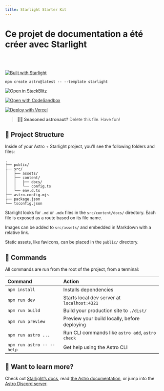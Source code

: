 ```yaml
---
title: Starlight Starter Kit
---
```


# Ce projet de documentation a été créer avec Starlight

<br /><br />

[![Built with Starlight](https://astro.badg.es/v2/built-with-starlight/tiny.svg)](https://starlight.astro.build)

```
npm create astro@latest -- --template starlight
```

[![Open in StackBlitz](https://developer.stackblitz.com/img/open_in_stackblitz.svg)](https://stackblitz.com/github/withastro/starlight/tree/main/examples/basics)

[![Open with CodeSandbox](https://assets.codesandbox.io/github/button-edit-lime.svg)](https://codesandbox.io/p/sandbox/github/withastro/starlight/tree/main/examples/basics)

[![Deploy with Vercel](https://vercel.com/button)](https://vercel.com/new/clone?repository-url=https%3A%2F%2Fgithub.com%2Fwithastro%2Fstarlight%2Ftree%2Fmain%2Fexamples%2Fbasics&project-name=my-starlight-docs&repository-name=my-starlight-docs)

> 🧑‍🚀 **Seasoned astronaut?** Delete this file. Have fun!

## 🚀 Project Structure

Inside of your Astro + Starlight project, you'll see the following folders and files:

```
.
├── public/
├── src/
│   ├── assets/
│   ├── content/
│   │   ├── docs/
│   │   └── config.ts
│   └── env.d.ts
├── astro.config.mjs
├── package.json
└── tsconfig.json
```

Starlight looks for `.md` or `.mdx` files in the `src/content/docs/` directory. Each file is exposed as a route based on its file name.

Images can be added to `src/assets/` and embedded in Markdown with a relative link.

Static assets, like favicons, can be placed in the `public/` directory.

## 🧞 Commands

All commands are run from the root of the project, from a terminal:

| Command                   | Action                                           |
| :------------------------ | :----------------------------------------------- |
| `npm install`             | Installs dependencies                            |
| `npm run dev`             | Starts local dev server at `localhost:4321`      |
| `npm run build`           | Build your production site to `./dist/`          |
| `npm run preview`         | Preview your build locally, before deploying     |
| `npm run astro ...`       | Run CLI commands like `astro add`, `astro check` |
| `npm run astro -- --help` | Get help using the Astro CLI                     |

## 👀 Want to learn more?

Check out [Starlight’s docs](https://starlight.astro.build/), read [the Astro documentation](https://docs.astro.build), or jump into the [Astro Discord server](https://astro.build/chat).
